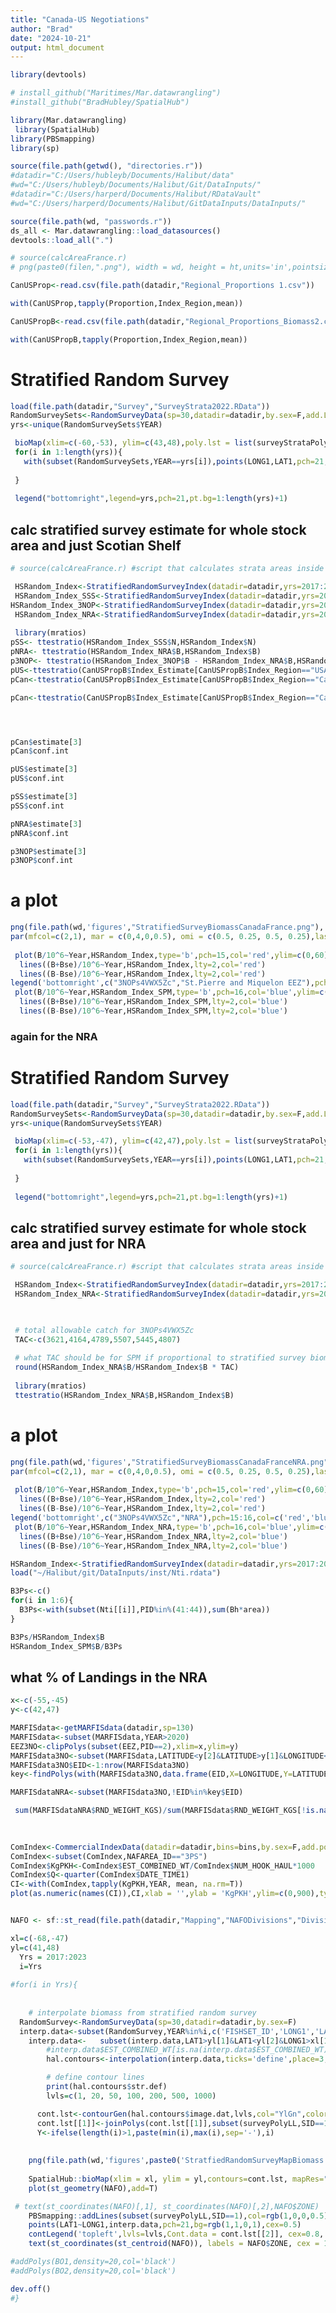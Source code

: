 ```yaml
---
title: "Canada-US Negotiations"
author: "Brad"
date: "2024-10-21"
output: html_document
---
```


```r
library(devtools)

# install_github("Maritimes/Mar.datawrangling")
#install_github("BradHubley/SpatialHub")

library(Mar.datawrangling)
 library(SpatialHub)
library(PBSmapping)
library(sp)

source(file.path(getwd(), "directories.r"))
#datadir="C:/Users/hubleyb/Documents/Halibut/data"
#wd="C:/Users/hubleyb/Documents/Halibut/Git/DataInputs/"
#datadir="C:/Users/harperd/Documents/Halibut/RDataVault"
#wd="C:/Users/harperd/Documents/Halibut/GitDataInputs/DataInputs/"

source(file.path(wd, "passwords.r")) 
ds_all <- Mar.datawrangling::load_datasources()
devtools::load_all(".")

# source(calcAreaFrance.r)
# png(paste0(filen,".png"), width = wd, height = ht,units='in',pointsize=12, res=300,type='cairo')

```

```r
CanUSProp<-read.csv(file.path(datadir,"Regional_Proportions 1.csv"))

with(CanUSProp,tapply(Proportion,Index_Region,mean))
```

```r
CanUSPropB<-read.csv(file.path(datadir,"Regional_Proportions_Biomass2.csv"))

with(CanUSPropB,tapply(Proportion,Index_Region,mean))
```


# Stratified Random Survey
```r

load(file.path(datadir,"Survey","SurveyStrata2022.RData"))
RandomSurveySets<-RandomSurveyData(sp=30,datadir=datadir,by.sex=F,add.LF=F)
yrs<-unique(RandomSurveySets$YEAR)

 bioMap(xlim=c(-60,-53), ylim=c(43,48),poly.lst = list(surveyStrataPolyLL,props), plot.rivers=F, isobaths = NULL,mapRes="MR",LT=T)
 for(i in 1:length(yrs)){
   with(subset(RandomSurveySets,YEAR==yrs[i]),points(LONG1,LAT1,pch=21,bg=i+1))
   
 }
 
 legend("bottomright",legend=yrs,pch=21,pt.bg=1:length(yrs)+1)


```



## calc stratified survey estimate for whole stock area and just Scotian Shelf
```r

# source(calcAreaFrance.r) #script that calculates strata areas inside SPM EEZ and saves them as SPMareas.csv

 HSRandom_Index<-StratifiedRandomSurveyIndex(datadir=datadir,yrs=2017:2022, output = 'stratified.estimate')
 HSRandom_Index_SSS<-StratifiedRandomSurveyIndex(datadir=datadir,yrs=2017:2022, output = 'stratified.estimate', select.strata=c(11, 12, 13, 21, 22, 23, 31, 32, 33, 34))
HSRandom_Index_3NOP<-StratifiedRandomSurveyIndex(datadir=datadir,yrs=2017:2022, output = 'stratified.estimate', select.strata=c(41, 42, 43, 44, 51, 52, 53))
 HSRandom_Index_NRA<-StratifiedRandomSurveyIndex(datadir=datadir,yrs=2017:2022, output = 'stratified.estimate', AltArea="NRA")
 
 library(mratios)
pSS<- ttestratio(HSRandom_Index_SSS$N,HSRandom_Index$N)
pNRA<- ttestratio(HSRandom_Index_NRA$B,HSRandom_Index$B)
p3NOP<- ttestratio(HSRandom_Index_3NOP$B - HSRandom_Index_NRA$B,HSRandom_Index$B)
pUS<-ttestratio(CanUSPropB$Index_Estimate[CanUSPropB$Index_Region=="USA"],CanUSPropB$Total_Estimate[CanUSPropB$Index_Region=="USA"])
pCan<-ttestratio(CanUSPropB$Index_Estimate[CanUSPropB$Index_Region=="Canada"],CanUSPropB$Total_Estimate[CanUSPropB$Index_Region=="Canada"])

pCan<-ttestratio(CanUSPropB$Index_Estimate[CanUSPropB$Index_Region=="Canada"],CanUSPropB$Total_Estimate[CanUSPropB$Index_Region=="Canada"])





```

```r

pCan$estimate[3]
pCan$conf.int

pUS$estimate[3]
pUS$conf.int

pSS$estimate[3]
pSS$conf.int

pNRA$estimate[3]
pNRA$conf.int

p3NOP$estimate[3]
p3NOP$conf.int

```

# a plot
```r
png(file.path(wd,'figures',"StratifiedSurveyBiomassCanadaFrance.png"), width =8, height = 6,units='in',pointsize=12, res=300,type='cairo')
par(mfcol=c(2,1), mar = c(0,4,0,0.5), omi = c(0.5, 0.25, 0.5, 0.25),las=1)
 
 plot(B/10^6~Year,HSRandom_Index,type='b',pch=15,col='red',ylim=c(0,60), ylab="Stratified Biomass  (kt)")
  lines((B+Bse)/10^6~Year,HSRandom_Index,lty=2,col='red')
  lines((B-Bse)/10^6~Year,HSRandom_Index,lty=2,col='red')
legend('bottomright',c("3NOPs4VWX5Zc","St.Pierre and Miquelon EEZ"),pch=15:16,col=c('red','blue'))
 plot(B/10^6~Year,HSRandom_Index_SPM,type='b',pch=16,col='blue',ylim=c(0,1.5), ylab="Stratified Biomass  (kt)")
  lines((B+Bse)/10^6~Year,HSRandom_Index_SPM,lty=2,col='blue')
  lines((B-Bse)/10^6~Year,HSRandom_Index_SPM,lty=2,col='blue')

```



### again for the NRA
# Stratified Random Survey
```r

load(file.path(datadir,"Survey","SurveyStrata2022.RData"))
RandomSurveySets<-RandomSurveyData(sp=30,datadir=datadir,by.sex=F,add.LF=F)
yrs<-unique(RandomSurveySets$YEAR)

 bioMap(xlim=c(-53,-47), ylim=c(42,47),poly.lst = list(surveyStrataPolyLL,props), plot.rivers=F, isobaths = NULL,mapRes="MR",LT=T)
 for(i in 1:length(yrs)){
   with(subset(RandomSurveySets,YEAR==yrs[i]),points(LONG1,LAT1,pch=21,bg=i+1))
   
 }
 
 legend("bottomright",legend=yrs,pch=21,pt.bg=1:length(yrs)+1)


```



## calc stratified survey estimate for whole stock area and just for NRA
```r

# source(calcAreaFrance.r) #script that calculates strata areas inside SPM EEZ and saves them as SPMareas.csv

 HSRandom_Index<-StratifiedRandomSurveyIndex(datadir=datadir,yrs=2017:2022, output = 'stratified.estimate' )
 HSRandom_Index_NRA<-StratifiedRandomSurveyIndex(datadir=datadir,yrs=2017:2022, output = 'stratified.estimate', AltArea="NRA")


 
 # total allowable catch for 3NOPs4VWX5Zc 
 TAC<-c(3621,4164,4789,5507,5445,4807)
 
 # what TAC should be for SPM if proportional to stratified survey biomass estimate
 round(HSRandom_Index_NRA$B/HSRandom_Index$B * TAC)
 
 library(mratios)
 ttestratio(HSRandom_Index_NRA$B,HSRandom_Index$B)


```

# a plot
```r
png(file.path(wd,'figures',"StratifiedSurveyBiomassCanadaFranceNRA.png"), width =8, height = 6,units='in',pointsize=12, res=300,type='cairo')
par(mfcol=c(2,1), mar = c(0,4,0,0.5), omi = c(0.5, 0.25, 0.5, 0.25),las=1)
 
 plot(B/10^6~Year,HSRandom_Index,type='b',pch=15,col='red',ylim=c(0,60), ylab="Stratified Biomass  (kt)")
  lines((B+Bse)/10^6~Year,HSRandom_Index,lty=2,col='red')
  lines((B-Bse)/10^6~Year,HSRandom_Index,lty=2,col='red')
legend('bottomright',c("3NOPs4VWX5Zc","NRA"),pch=15:16,col=c('red','blue'))
 plot(B/10^6~Year,HSRandom_Index_NRA,type='b',pch=16,col='blue',ylim=c(0,10), ylab="Stratified Biomass  (kt)")
  lines((B+Bse)/10^6~Year,HSRandom_Index_NRA,lty=2,col='blue')
  lines((B-Bse)/10^6~Year,HSRandom_Index_NRA,lty=2,col='blue')

```


```r
HSRandom_Index<-StratifiedRandomSurveyIndex(datadir=datadir,yrs=2017:2022, output = 'stratified.estimate')
load("~/Halibut/git/DataInputs/inst/Nti.rdata")

B3Ps<-c()
for(i in 1:6){
  B3Ps<-with(subset(Nti[[i]],PID%in%(41:44)),sum(Bh*area))
}

B3Ps/HSRandom_Index$B
HSRandom_Index_SPM$B/B3Ps
```
## what % of Landings in the NRA
```r
x<-c(-55,-45)
y<-c(42,47)

MARFISdata<-getMARFISdata(datadir,sp=130)
MARFISdata<-subset(MARFISdata,YEAR>2020)
EEZ3NO<-clipPolys(subset(EEZ,PID==2),xlim=x,ylim=y)
MARFISdata3NO<-subset(MARFISdata,LATITUDE<y[2]&LATITUDE>y[1]&LONGITUDE<x[2]&LONGITUDE>x[1])
MARFISdata3NO$EID<-1:nrow(MARFISdata3NO)
key<-findPolys(with(MARFISdata3NO,data.frame(EID,X=LONGITUDE,Y=LATITUDE)),EEZ3NO)

MARFISdataNRA<-subset(MARFISdata3NO,!EID%in%key$EID)

 sum(MARFISdataNRA$RND_WEIGHT_KGS)/sum(MARFISdata$RND_WEIGHT_KGS[!is.na(MARFISdata$LATITUDE)],na.rm=T)*100
 
 
```
```r
ComIndex<-CommercialIndexData(datadir=datadir,bins=bins,by.sex=F,add.portsampling=F,add.LF = F)
ComIndex<-subset(ComIndex,NAFAREA_ID=="3PS")
ComIndex$KgPKH<-ComIndex$EST_COMBINED_WT/ComIndex$NUM_HOOK_HAUL*1000
ComIndex$Q<-quarter(ComIndex$DATE_TIME1)
CI<-with(ComIndex,tapply(KgPKH,YEAR, mean, na.rm=T))
plot(as.numeric(names(CI)),CI,xlab = '',ylab = 'KgPKH',ylim=c(0,900),type='b',pch=16)



```



```r

NAFO <- sf::st_read(file.path(datadir,"Mapping","NAFODivisions","Divisions.shp"))

xl=c(-68,-47)
yl=c(41,48)    
  Yrs = 2017:2023        
  i=Yrs
  
#for(i in Yrs){
  
  
	# interpolate biomass from stratified random survey
  RandomSurvey<-RandomSurveyData(sp=30,datadir=datadir,by.sex=F)
  interp.data<-subset(RandomSurvey,YEAR%in%i,c('FISHSET_ID','LONG1','LAT1','EST_COMBINED_WT'))
    interp.data<-	subset(interp.data,LAT1>yl[1]&LAT1<yl[2]&LONG1>xl[1]&LONG1<xl[2])	
		#interp.data$EST_COMBINED_WT[is.na(interp.data$EST_COMBINED_WT)]<-0
		hal.contours<-interpolation(interp.data,ticks='define',place=3,nstrata=5,str.min=0,interp.method='gstat',blank=T,blank.dist=0.5,res=0.1,smooth=F,idp=3.5)

		# define contour lines
		print(hal.contours$str.def)
		lvls=c(1, 20, 50, 100, 200, 500, 1000)

	  cont.lst<-contourGen(hal.contours$image.dat,lvls,col="YlGn",colorAdj=1)
	  cont.lst[[1]]<-joinPolys(cont.lst[[1]],subset(surveyPolyLL,SID==1),operation="INT")
	  Y<-ifelse(length(i)>1,paste(min(i),max(i),sep='-'),i)
	  
	  
    png(file.path(wd,'figures',paste0('StratfiedRandomSurveyMapBiomass',Y,'.png')),width=10,height=7,units='in',pointsize=12, res=300,type='cairo')
                             
    SpatialHub::bioMap(xlim = xl, ylim = yl,contours=cont.lst, mapRes="MR", title = paste("Stratified Random Survey",Y))
    plot(st_geometry(NAFO),add=T)

 # text(st_coordinates(NAFO)[,1], st_coordinates(NAFO)[,2],NAFO$ZONE)
    PBSmapping::addLines(subset(surveyPolyLL,SID==1),col=rgb(1,0,0,0.5))
    points(LAT1~LONG1,interp.data,pch=21,bg=rgb(1,1,0,1),cex=0.5)
    contLegend('topleft',lvls=lvls,Cont.data = cont.lst[[2]], cex=0.8, title='Kg Halibut / Set')
    text(st_coordinates(st_centroid(NAFO)), labels = NAFO$ZONE, cex = 1, pos=2,col='black')

#addPolys(BO1,density=20,col='black')
#addPolys(BO2,density=20,col='black')

dev.off()
#}

  
  
```
